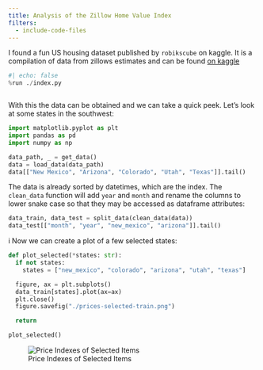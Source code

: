 ```yaml
---
title: Analysis of the Zillow Home Value Index
filters:
  - include-code-files
---
```



I found a fun US housing dataset published by ``robikscube`` on kaggle. It is a 
compilation of data from zillows estimates and can be found [on kaggle](https://www.kaggle.com/datasets/robikscube/zillow-home-value-index)

```python
#| echo: false
%run ./index.py
```

```.python
```


With this the data can be obtained and we can take a quick peek. Let's look at
some states in the southwest:


```python
import matplotlib.pyplot as plt
import pandas as pd
import numpy as np

data_path, _ = get_data()
data = load_data(data_path)
data[["New Mexico", "Arizona", "Colorado", "Utah", "Texas"]].tail()
```


The data is already sorted by datetimes, which are the index. The 
``clean_data`` function will add ``year`` and ``month`` and rename the columns
to lower snake case so that they may be accessed as dataframe attributes:


```python
data_train, data_test = split_data(clean_data(data))
data_test[["month", "year", "new_mexico", "arizona"]].tail() 
```

i
Now we can create a plot of a few selected states:


```python
def plot_selected(*states: str):
  if not states:
    states = ["new_mexico", "colorado", "arizona", "utah", "texas"] 

  figure, ax = plt.subplots()
  data_train[states].plot(ax=ax)
  plt.close()
  figure.savefig("./prices-selected-train.png")

  return

plot_selected()

```


![Price Indexes of Selected Items](./prices-selected-train.png)



